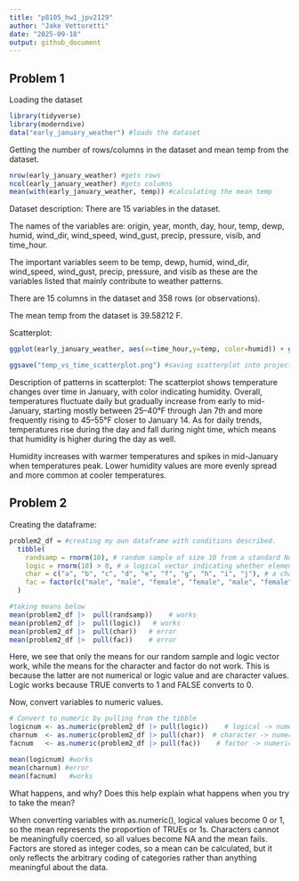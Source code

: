 ```yaml
---
title: "p8105_hw1_jpv2129"
author: "Jake Vettoretti"
date: "2025-09-18"
output: github_document
---
```


## Problem 1

Loading the dataset
```r
library(tidyverse)
library(moderndive)
data("early_january_weather") #loads the dataset
```


Getting the number of rows/columns in the dataset and mean temp from the dataset.
```r
nrow(early_january_weather) #gets rows
ncol(early_january_weather) #gets columns
mean(with(early_january_weather, temp)) #calculating the mean temp
```

Dataset description:
There are 15 variables in the dataset.

The names of the variables are: origin, year, month, day, hour, temp, dewp, humid, wind_dir, wind_speed, wind_gust, 
precip, pressure, visib, and time_hour.

The important variables seem to be temp, dewp, humid, wind_dir, wind_speed, wind_gust, 
precip, pressure, and visib as these are the variables listed that mainly contribute to weather patterns.

There are 15 columns in the dataset and 358 rows (or observations).

The mean temp from the dataset is 39.58212 F.

Scatterplot:

```r
ggplot(early_january_weather, aes(x=time_hour,y=temp, color=humid)) + geom_point() #making the scatterplot with color points for humidity

ggsave("temp_vs_time_scatterplot.png") #saving scatterplot into project directory
```

Description of patterns in scatterplot:
The scatterplot shows temperature changes over time in January, with color indicating humidity. Overall, temperatures fluctuate daily but gradually increase from early to mid-January, starting mostly between 25–40°F through Jan 7th and more frequently rising to 45–55°F closer to January 14. As for daily trends, temperatures rise during the day and fall during night time, which means that humidity is higher during the day as well.

Humidity increases with  warmer temperatures and spikes in mid-January when temperatures peak. Lower humidity values are more evenly spread and more common at cooler temperatures. 

## Problem 2

Creating the dataframe:

```r
problem2_df = #creating my own dataframe with conditions described.
  tibble(
    randsamp = rnorm(10), # random sample of size 10 from a standard Normal distribution
    logic = rnorm(10) > 0, # a logical vector indicating whether elements of the sample are greater than 0
    char = c("a", "b", "c", "d", "e", "f", "g", "h", "i", "j"), # a character vector of length 10
    fac = factor(c("male", "male", "female", "female", "male", "female", "other", "other", "male", "female")) # a factor vector of length 10, with 3 different factor “levels”
  )

#taking means below
mean(problem2_df |>  pull(randsamp))    # works
mean(problem2_df |>  pull(logic))   # works
mean(problem2_df |>  pull(char))   # error 
mean(problem2_df |>  pull(fac))    # error 
```

Here, we see that only the means for our random sample and logic vector work, while the means for the character and factor do not work.
This is because the latter are not numerical or logic value and are character values.
Logic works because TRUE converts to 1 and FALSE converts to 0.

Now, convert variables to numeric values.

```r
# Convert to numeric by pulling from the tibble
logicnum <- as.numeric(problem2_df |> pull(logic))    # logical -> numeric (TRUE=1, FALSE=0)
charnum  <- as.numeric(problem2_df |> pull(char))  # character -> numeric, produces NA + warning
facnum   <- as.numeric(problem2_df |> pull(fac))    # factor -> numeric (uses internal integer codes)
```

```r
mean(logicnum) #works
mean(charnum) #error
mean(facnum)   #works
```


What happens, and why? Does this help explain what happens when you try to take the mean?

When converting variables with as.numeric(), logical values become 0 or 1, so the mean represents the proportion of TRUEs or 1s. Characters cannot be meaningfully coerced, so all values become NA and the mean fails. Factors are stored as integer codes, so a mean can be calculated, but it only reflects the arbitrary coding of categories rather than anything meaningful about the data.













